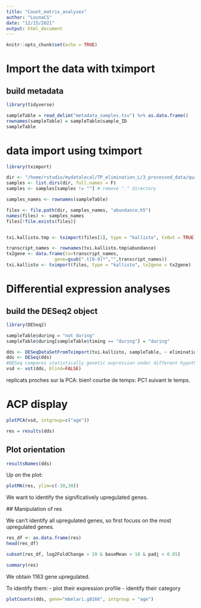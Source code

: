 ```yaml
---
title: "Count_matrix_analyses"
author: "LounaCS"
date: "12/15/2021"
output: html_document
---
```


```r
knitr::opts_chunk$set(echo = TRUE)
```

# Import the data with tximport
## build metadata


```r
library(tidyverse)

sampleTable = read_delim("metadata_samples.tsv") %>% as.data.frame()
rownames(sampleTable) = sampleTable$sample_ID
sampleTable
```

# data import using tximport

```r
library(tximport)

dir <- "/home/rstudio/mydatalocal/TP_elimination_L/3_processed_data/quantification/"
samples <- list.dirs(dir, full.names = F) 
samples <- samples[samples != ""] # remove "." directory

samples_names <- rownames(sampleTable)

files <- file.path(dir, samples_names, "abundance.h5")
names(files) <- samples_names
files[!file.exists(files)]


txi.kallisto.tmp <- tximport(files[1], type = "kallisto", txOut = TRUE)

transcript_names <- rownames(txi.kallisto.tmp$abundance)
tx2gene <- data.frame(tx=transcript_names,
                  gene=gsub(".t[0-9]*","",transcript_names))
txi.kallisto <- tximport(files, type = "kallisto", tx2gene = tx2gene)
```

# Differential expression analyses
## build the DESeq2 object



```r
library(DESeq2)

sampleTable$during = "not during"
sampleTable$during[sampleTable$timing == "during"] = "during"

dds <- DESeqDataSetFromTximport(txi.kallisto, sampleTable, ~ elimination )
dds <- DESeq(dds)
#DESeq compares statistically genetic expression under different hypothetic factors. also normalize the count matrix.
vsd <- vst(dds, blind=FALSE)
```
 
 replicats proches sur la PCA: bien!
 courbe de temps: PC1 suivant le temps.
 
# ACP display
```r
plotPCA(vsd, intgroup=c("age"))
```
 
```r
res = results(dds)
```

## Plot orientation
```r
resultsNames(dds)
```
Up on the plot: 

```r
plotMA(res, ylim=c(-30,30))
```
 We want to identify the significatively upregulated genes.
 
 
 ## Manipulation of res
 
 We can't identify all upregulated genes, so first focuss on the most upregulated genes.
```r
res_df <- as.data.frame(res)
head(res_df)
```
 
```r
subset(res_df, log2FoldChange > 20 & baseMean > 10 & padj < 0.05)
```

```r
summary(res)
```

We obtain 1163 gene upregulated.

To identify them:
 - plot their expression profile
 - identify their category

```r
plotCounts(dds, gene="mbelari.g8166", intgroup = "age")
```

